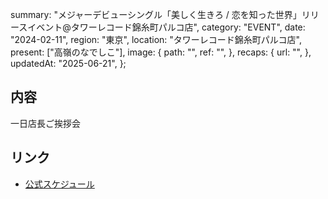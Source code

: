   summary:
    "メジャーデビューシングル「美しく生きろ / 恋を知った世界」リリースイベント@タワーレコード錦糸町パルコ店",
  category: "EVENT",
  date: "2024-02-11",
  region: "東京",
  location: "タワーレコード錦糸町パルコ店",
  present: ["高嶺のなでしこ"],
  image: {
    path: "",
    ref: "",
  },
  recaps: {
    url: "",
  },
  updatedAt: "2025-06-21",
};

## 内容

一日店長ご挨拶会

## リンク

- [公式スケジュール](https://takanenonadeshiko.jp/?p=1769)
